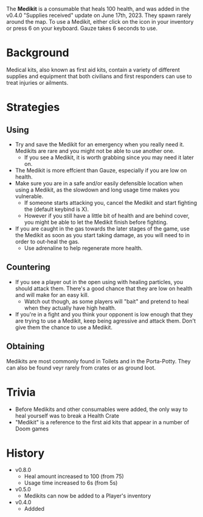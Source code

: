 The **Medikit** is a consumable that heals 100 health, and was added in the v0.4.0 "Supplies received" update on June 17th, 2023. They spawn rarely around the map. To use a Medikit, either click on the icon in your inventory or press 6 on your keyboard. Gauze takes 6 seconds to use.

# Background
Medical kits, also known as first aid kits, contain a variety of different supplies and equipment that both civilians and first responders can use to treat injuries or ailments.

# Strategies
## Using
- Try and save the Medikit for an emergency when you really need it. Medikits are rare and you might not be able to use another one.
    - If you see a Medikit, it is worth grabbing since you may need it later on.
- The Medikit is more effcient than Gauze, especially if you are low on health.
- Make sure you are in a safe and/or easily defensible location when using a Medikit, as the slowdown and long usage time makes you vulnerable.
    - If someone starts attacking you, cancel the Medikit and start fighting the (default keybind is X).
    - However if you still have a little bit of health and are behind cover, you might be able to let the Medikit finish before fighting.
- If you are caught in the gas towards the later stages of the game, use the Medikit as soon as you start taking damage, as you will need to in order to out-heal the gas.
    - Use adrenaline to help regenerate more health.

## Countering
- If you see a player out in the open using with healing particles, you should attack them. There's a good chance that they are low on health and will make for an easy kill.
    - Watch out though, as some players will "bait" and pretend to heal when they actually have high health.
- If you're in a fight and you think your opponent is low enough that they are trying to use a Medikit, keep being agressive and attack them. Don't give them the chance to use a Medikit.

## Obtaining
Medikits are most commonly found in Toilets and in the Porta-Potty. They can also be found veyr rarely from crates or as ground loot.

# Trivia
- Before Medikits and other consumables were added, the only way to heal yourself was to break a Health Crate
- "Medikit" is a reference to the first aid kits that appear in a number of Doom games

# History
- v0.8.0
    - Heal amount increased to 100 (from 75)
    - Usage time increased to 6s (from 5s)
- v0.5.0
    - Medikits can now be added to a Player's inventory
- v0.4.0
    - Addded